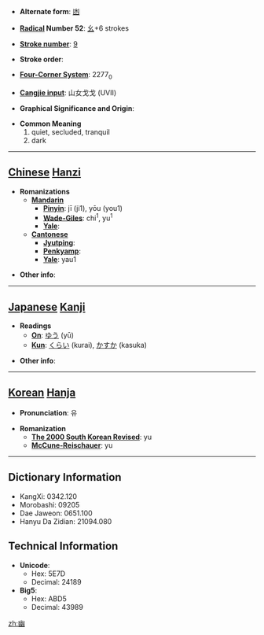 * '''Alternate form''': [[凼]]

* '''[[Wiktionary:Chinese radical index| Radical]] Number 52''': [[Wiktionary:Chinese radical index 幺|幺]]+6 strokes

* '''[[Wiktionary:Chinese total strokes index|Stroke number]]''': [[Wiktionary:Chinese total strokes index 9|9]]

* '''Stroke order''': 

* '''[[Wiktionary:Chinese four corner index|Four-Corner System]]''': 2277<sub>0</sub>

* '''[[Wiktionary:Chinese Cangjie index|Cangjie input]]''': 山女戈戈 (UVII)

* '''Graphical Significance and Origin''': 

* '''Common Meaning'''
*#quiet, secluded, tranquil
*# dark


----

== [[Chinese]] [[Hanzi]] ==

* '''Romanizations'''
** '''[[Mandarin]]'''
*** '''[[Pinyin]]''': jī (ji1), yōu (you1)
*** '''[[Wade-Giles]]''': chi<sup>1</sup>, yu<sup>1</sup>
*** '''[[Yale]]''': 
** '''[[Cantonese]]'''
*** '''[[Jyutping]]''':
*** '''[[Penkyamp]]''': 
*** '''[[Yale]]''': yau1

* '''Other info''': 

----

== [[Japanese]] [[Kanji]] ==

* '''Readings'''
** '''[[On]]''': [[ゆう]] (yū)
** '''[[Kun]]''': [[くらい]] (kurai), [[かすか]] (kasuka)

* '''Other info''':  

----

== [[Korean]] [[Hanja]] ==

* '''Pronunciation''': 유

* '''Romanization'''
** '''[[The 2000 South Korean Revised Romanization|The 2000 South Korean Revised]]''': yu
** '''[[McCune-Reischauer]]''': yu

----

== Dictionary Information ==

* KangXi: 0342.120
* Morobashi: 09205
* Dae Jaweon: 0651.100
* Hanyu Da Zidian: 21094.080

== Technical Information ==

* '''Unicode''':
** Hex: 5E7D
** Decimal: 24189
* '''Big5''':
** Hex: ABD5
** Decimal: 43989

[[zh:幽]]